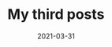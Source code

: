---
title: My third posts
slug: my-third-post
date: 2021-03-31
featureImage: nature.jpg
excerpt: Lorem ipsum dolor sit amet, consectetur adipiscing elit, sed do eiusmod tempor incididunt ut labore et dolore magna aliqua. Ut enim ad minim veniam, quis nostrud exercitation ullamco laboris
---
